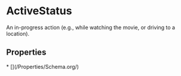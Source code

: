 # ActiveStatus

An in-progress action (e.g., while watching the movie, or driving to a location).

## Properties

<Grid>
* [](/Properties/Schema.org/)

</Grid>

